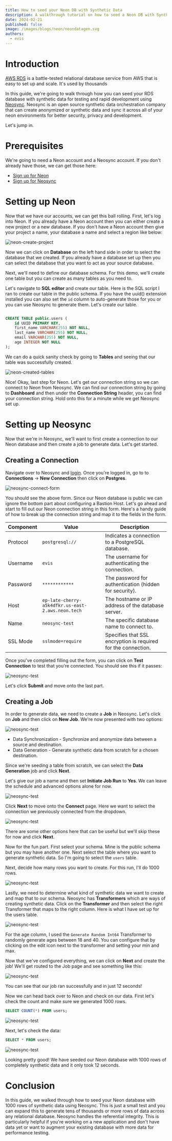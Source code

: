 ```yaml
---
title: How to seed your Neon DB with Synthetic Data
description: A walkthrough tutorial on how to seed a Neon DB with Synthetic Data
date: 2024-02-21
published: false
image: /images/blogs/neon/neondatagen.svg
authors:
  - evis
---
```


# Introduction

[AWS RDS](https://aws.amazon.com/rds/) is a battle-tested relational database service from AWS that is easy to set up and scale. It's used by thousands

In this guide, we're going to walk through how you can seed your RDS database with synthetic data for testing and rapid development using [Neosync](https://neosync.dev). Neosync is an open source synthetic data orchestration company that can create anonymized or synthetic data and sync it across all of your neon environments for better security, privacy and development.

Let's jump in.

# Prerequisites

We're going to need a Neon account and a Neosync account. If you don't already have those, we can get those here:

- [Sign up for Neon](https://console.neon/tech/login)
- [Sign up for Neosync](https://neosync.dev)

# Setting up Neon

Now that we have our accounts, we can get this ball rolling. First, let's log into Neon. If you already have a Neon account then you can either create a new project or a new database. If you don't have a Neon account then give your project a name, your database a name and select a region like below:

![neon-create-project](/images/blogs/neon/neon-create.png)

Now we can click on **Database** on the left hand side in order to select the database that we created. If you already have a database set up then you can select the database that you want to act as your source database.

Next, we'll need to define our database schema. For this demo, we'll create one table but you can create as many tables as you need to.

Let's navigate to **SQL editor** and create our table. Here is the SQL script I ran to create our table in the public schema. If you have the uuid() extension installed you can also set the `id` column to auto-generate those for you or you can use Neosync to generate them. Let's create our table.

```sql

CREATE TABLE public.users (
    id UUID PRIMARY KEY,
    first_name VARCHAR(255) NOT NULL,
    last_name VARCHAR(255) NOT NULL,
    email VARCHAR(255) NOT NULL,
    age INTEGER NOT NULL
);
```

We can do a quick sanity check by going to **Tables** and seeing that our table was successfully created.

![neon-created-tables](/images/blogs/neon/neon-table-users.png)

Nice! Okay, last step for Neon. Let's get our connection string so we can connect to Neon from Neosync. We can find our connection string by going to **Dashboard** and then under the **Connection String** header, you can find your connection string. Hold onto this for a minute while we get Neosync set up.

# Setting up Neosync

Now that we're in Neosync, we'll want to first create a connection to our Neon database and then create a job to generate data. Let's get started.

## Creating a Connection

Navigate over to Neosync and [login](https://app.neosync.dev). Once you're logged in, go to to **Connections** -> **New Connection** then click on **Postgres**.

![neosync-connect-form](/images/blogs/neon/connectform.png)

You should see the above form. Since our Neon database is public we can ignore the bottom part about configuring a Bastion Host. Let's go ahead and start to fill out our Neon connection string in this form. Here's a handy guide of how to break up the connection string and map it to the fields in the form.

| Component | Value                                             | Description                                                   |
| --------- | ------------------------------------------------- | ------------------------------------------------------------- |
| Protocol  | `postgresql://`                                   | Indicates a connection to a PostgreSQL database.              |
| Username  | `evis`                                            | The username for authenticating the connection.               |
| Password  | `************`                                    | The password for authentication (hidden for security).        |
| Host      | `ep-late-cherry-a5k4dfkr.us-east-2.aws.neon.tech` | The hostname or IP address of the database server.            |
| Name      | `neosync-test`                                    | The specific database name to connect to.                     |
| SSL Mode  | `sslmode=require`                                 | Specifies that SSL encryption is required for the connection. |

Once you've completed filling out the form, you can click on **Test Connection** to test that you're connected. You should see this if it passes:

![neosync-test](/images/blogs/neon/neon-test.png)

Let's click **Submit** and move onto the last part.

## Creating a Job

In order to generate data, we need to create a **Job** in Neosync. Let's click on **Job** and then click on **New Job**. We're now presented with two options:

![neosync-test](/images/blogs/neon/data-gen.png)

- Data Synchronization - Synchronize and anonymize data between a source and destination.
- Data Generation - Generate synthetic data from scratch for a chosen destination.

Since we're seeding a table from scratch, we can select the **Data Generation** job and click **Next**.

Let's give our job a name and then set **Initiate Job Run** to **Yes**. We can leave the schedule and advanced options alone for now.

![neosync-test](/images/blogs/neon/define.png)

Click **Next** to move onto the **Connect** page. Here we want to select the connection we previously connected from the dropdown.

![neosync-test](/images/blogs/neon/neon-connect.png)

There are some other options here that can be useful but we'll skip these for now and click **Next**.

Now for the fun part. First select your schema. Mine is the public schema but you may have another one. Next select the table where you want to generate synthetic data. So I'm going to select the `users` table.

Next, decide how many rows you want to create. For this run, I'll do 1000 rows.

![neosync-test](/images/blogs/neon/data-gen-setup.png)

Lastly, we need to determine what kind of synthetic data we want to create and map that to our schema. Neosync has **Transformers** which are ways of creating synthetic data. Click on the **Transformer** and then select the right Transformer that maps to the right column. Here is what I have set up for the users table.

![neosync-test](/images/blogs/neon/data-gen-schema.png)

For the age column, I used the `Generate Random Int64` Transformer to randomly generate ages between 18 and 40. You can configure that by clicking on the edit icon next to the transformer and setting your min and max.

Now that we've configured everything, we can click on **Next** and create the job! We'll get routed to the Job page and see something like this:

![neosync-test](/images/blogs/neon/success-job.png)

You can see that our job ran successfully and in just 12 seconds!

Now we can head back over to Neon and check on our data. First let's check the count and make sure we generated 1000 rows.

```sql
SELECT COUNT(*) FROM users;
```

![neosync-test](/images/blogs/neon/users-count.png)

Next, let's check the data:

```sql
SELECT * FROM users;
```

![neosync-test](/images/blogs/neon/data-users.png)

Looking pretty good! We have seeded our Neon database with 1000 rows of completely synthetic data and it only took 12 seconds.

# Conclusion

In this guide, we walked through how to seed your Neon database with 1000 rows of synthetic data using Neosync. This is just a small test and you can expand this to generate tens of thousands or more rows of data across any relational database. Neosync handles the referential integrity. This is particularly helpful if you're working on a new application and don't have data yet or want to augment your existing database with more data for performance testing.
